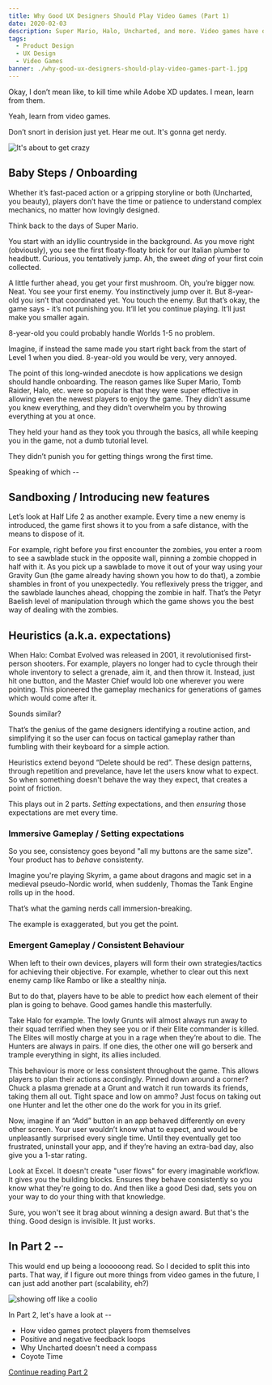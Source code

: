 ```yaml
---
title: Why Good UX Designers Should Play Video Games (Part 1)
date: 2020-02-03
description: Super Mario, Halo, Uncharted, and more. Video games have often come up with the most intriguing solutions for user experience. Here's what we can learn from them, beyond 'grenades go BOOM'.
tags:
  - Product Design
  - UX Design
  - Video Games
banner: ./why-good-ux-designers-should-play-video-games-part-1.jpg
---
```


Okay, I don’t mean like, to kill time while Adobe XD updates. I mean, learn from them. 

Yeah, learn from video games. 

Don’t snort in derision just yet. Hear me out. It's gonna get nerdy.

![It's about to get crazy](https://media.giphy.com/media/l0IylOPCNkiqOgMyA/giphy.gif)

## Baby Steps / Onboarding

Whether it’s fast-paced action or a gripping storyline or both (Uncharted, you beauty), players don’t have the time or patience to understand complex mechanics, no matter how lovingly designed. 

Think back to the days of Super Mario. 

You start with an idyllic countryside in the background. As you move right (obviously), you see the first floaty-floaty brick for our Italian plumber to headbutt. Curious, you tentatively jump. Ah, the sweet _ding_ of your first coin collected. 

A little further ahead, you get your first mushroom. Oh, you’re bigger now. Neat. You see your first enemy. You instinctively jump over it. But 8-year-old you isn’t that coordinated yet. You touch the enemy. But that’s okay, the game says - it’s not punishing you. It’ll let you continue playing. It’ll just make you smaller again.

8-year-old you could probably handle Worlds 1-5 no problem. 

Imagine, if instead the same made you start right back from the start of Level 1 when you died. 8-year-old you would be very, very annoyed. 

The point of this long-winded anecdote is how applications we design should handle onboarding. The reason games like Super Mario, Tomb Raider, Halo, etc. were so popular is that they were super effective in allowing even the newest players to enjoy the game. They didn’t assume you knew everything, and they didn’t overwhelm you by throwing everything at you at once. 

They held your hand as they took you through the basics, all while keeping you in the game, not a dumb tutorial level. 

They didn’t punish you for getting things wrong the first time. 

Speaking of which --

## Sandboxing / Introducing new features

Let’s look at Half Life 2 as another example. Every time a new enemy is introduced, the game first shows it to you from a safe distance, with the means to dispose of it. 

For example, right before you first encounter the zombies, you enter a room to see a sawblade stuck in the opposite wall, pinning a zombie chopped in half with it. As you pick up a sawblade to move it out of your way using your Gravity Gun (the game already having shown you how to do that), a zombie shambles in front of you unexpectedly. You reflexively press the trigger, and the sawblade launches ahead, chopping the zombie in half. That’s the Petyr Baelish level of manipulation through which the game shows you the best way of dealing with the zombies.

## Heuristics (a.k.a. expectations)

When Halo: Combat Evolved was released in 2001, it revolutionised first-person shooters. For example, players no longer had to cycle through their whole inventory to select a grenade, aim it, and then throw it. Instead, just hit one button, and the Master Chief would lob one wherever you were pointing. 
This pioneered the gameplay mechanics for generations of games which would come after it.

Sounds similar?

That’s the genius of the game designers identifying a routine action, and simplifying it so the user can focus on tactical gameplay rather than fumbling with their keyboard for a simple action.

Heuristics extend beyond “Delete should be red”. These design patterns, through repetition and prevelance, have let the users know what to expect. So when something doesn't behave the way they expect, that creates a point of friction.

This plays out in 2 parts. _Setting_ expectations, and then _ensuring_ those expectations are met every time.

### Immersive Gameplay / Setting expectations

So you see, consistency goes beyond "all my buttons are the same size". Your product has to _behave_ consistenty.

Imagine you're playing Skyrim, a game about dragons and magic set in a medieval pseudo-Nordic world, when suddenly, Thomas the Tank Engine rolls up in the hood. 

That’s what the gaming nerds call immersion-breaking. 

The example is exaggerated, but you get the point. 

### Emergent Gameplay / Consistent Behaviour 

When left to their own devices, players will form their own strategies/tactics for achieving their objective. For example, whether to clear out this next enemy camp like Rambo or like a stealthy ninja. 

But to do that, players have to be able to predict how each element of their plan is going to behave. Good games handle this masterfully.

Take Halo for example. The lowly Grunts will almost always run away to their squad terrified when they see you or if their Elite commander is killed. The Elites will mostly charge at you in a rage when they’re about to die. The Hunters are always in pairs. If one dies, the other one will go berserk and trample everything in sight, its allies included. 

This behaviour is more or less consistent throughout the game. This allows players to plan their actions accordingly. Pinned down around a corner? Chuck a plasma grenade at a Grunt and watch it run towards its friends, taking them all out. Tight space and low on ammo? Just focus on taking out one Hunter and let the other one do the work for you in its grief. 

Now, imagine if an “Add” button in an app behaved differently on every other screen. Your user wouldn’t know what to expect, and would be unpleasantly surprised every single time. Until they eventually get too frustrated, uninstall your app, and if they’re having an extra-bad day, also give you a 1-star rating. 

Look at Excel. It doesn't create "user flows" for every imaginable workflow. It gives you the building blocks. Ensures they behave consistently so you know what they're going to do. And then like a good Desi dad, sets you on your way to do your thing with that knowledge. 

Sure, you won't see it brag about winning a design award. But that's the thing. Good design is invisible. It just works. 

## In Part 2 --

This would end up being a loooooong read. So I decided to split this into parts. That way, if I figure out more things from video games in the future, I can just add another part (scalability, eh?) 

![showing off like a coolio](https://emojipedia-us.s3.dualstack.us-west-1.amazonaws.com/thumbs/160/google/223/dancer_1f483.png)

In Part 2, let's have a look at --
- How video games protect players from themselves
- Positive and negative feedback loops
- Why Uncharted doesn't need a compass
- Coyote Time

[Continue reading Part 2](../why-good-ux-designers-should-play-video-games-part-2)